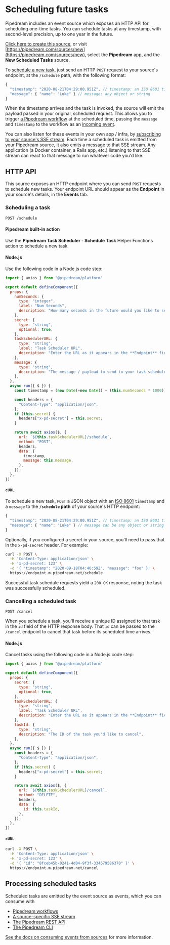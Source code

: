 # Scheduling future tasks

Pipedream includes an event source which exposes an HTTP API for scheduling one-time tasks. You can schedule tasks at any timestamp, with second-level precision, up to one year in the future.

[Click here to create this source](https://pipedream.com/sources?action=create&key=pipedream-new-scheduled-tasks), or visit [https://pipedream.com/sources/new](https://pipedream.com/sources/new), select the **Pipedream** app, and the **New Scheduled Tasks** source.

To [schedule a new task](#scheduling-a-task), just send an HTTP `POST` request to your source's endpoint, at the `/schedule` path, with the following format:

```javascript
{
  "timestamp": "2020-08-21T04:29:00.951Z", // timestamp: an ISO 8601 timestamp
  "message": { "name": "Luke" } // message: any object or string
}
```

When the timestamp arrives and the task is invoked, the source will emit the payload passed in your original, scheduled request. This allows you to trigger [a Pipedream workflow](/workflows/building-workflows/) at the scheduled time, passing the `message` and `timestamp` to the workflow as an [incoming event](/workflows/building-workflows/triggers/).

You can also listen for these events in your own app / infra, by [subscribing to your source's SSE stream](/api/sse/). Each time a scheduled task is emitted from your Pipedream source, it also emits a message to that SSE stream. Any application (a Docker container, a Rails app, etc.) listening to that SSE stream can react to that message to run whatever code you'd like.



## HTTP API

This source exposes an HTTP endpoint where you can send `POST` requests to schedule new tasks. Your endpoint URL should appear as the **Endpoint** in your source's details, in the **Events** tab.

### Scheduling a task

```
POST /schedule
```

#### Pipedream built-in action

Use the **Pipedream Task Scheduler - Schedule Task** Helper Functions action to schedule a new task.

#### Node.js

Use the following code in a Node.js code step:

```javascript
import { axios } from "@pipedream/platform"

export default defineComponent({
  props: {
    numSeconds: {
      type: "integer",
      label: "Num Seconds",
      description: "How many seconds in the future would you like to schedule the task?",
    },
    secret: {
      type: "string",
      optional: true,
    },
    taskSchedulerURL: {
      type: "string",
      label: "Task Scheduler URL",
      description: "Enter the URL as it appears in the **Endpoint** field of your Task Scheduler source",
    },
    message: {
      type: "string",
      description: "The message / payload to send to your task scheduler. Can be any string or JavaScript object. This message will be emitted by the task scheduler at the specified number of seconds in the future.",
    },
  },
  async run({ $ }) {
    const timestamp = (new Date(+new Date() + (this.numSeconds * 1000))).toISOString()

    const headers = {
      "Content-Type": "application/json",
    };
    if (this.secret) {
      headers["x-pd-secret"] = this.secret;
    }

    return await axios($, {
      url: `${this.taskSchedulerURL}/schedule`,
      method: "POST",
      headers,
      data: {
        timestamp,
        message: this.message,
      },
    });
  },
})
```

#### `cURL`

To schedule a new task, `POST` a JSON object with an [ISO 8601](https://developer.mozilla.org/en-US/docs/Web/JavaScript/Reference/Global_Objects/Date/toISOString) `timestamp` and a `message` to the **`/schedule` path** of your source's HTTP endpoint:

```javascript
{
  "timestamp": "2020-08-21T04:29:00.951Z", // timestamp: an ISO 8601 timestamp
  "message": { "name": "Luke" } // message can be any object or string
}
```

Optionally, if you configured a secret in your source, you'll need to pass that in the `x-pd-secret` header. For example:

```bash
curl -X POST \
  -H 'Content-Type: application/json' \
  -H 'x-pd-secret: 123' \
  -d '{ "timestamp": "2020-09-18T04:40:59Z", "message": "foo" }' \
  https://endpoint.m.pipedream.net/schedule
```

Successful task schedule requests yield a `200 OK` response, noting the task was successfully scheduled.

### Cancelling a scheduled task

```
POST /cancel
```

When you schedule a task, you'll receive a unique ID assigned to that task in the `id` field of the HTTP response body. That `id` can be passed to the `/cancel` endpoint to cancel that task before its scheduled time arrives.

#### Node.js

Cancel tasks using the following code in a Node.js code step:

```javascript
import { axios } from "@pipedream/platform"

export default defineComponent({
  props: {
    secret: {
      type: "string",
      optional: true,
    },
    taskSchedulerURL: {
      type: "string",
      label: "Task Scheduler URL",
      description: "Enter the URL as it appears in the **Endpoint** field of your Task Scheduler source",
    },
    taskId: {
      type: "string",
      description: "The ID of the task you'd like to cancel",
    },
  },
  async run({ $ }) {
    const headers = {
      "Content-Type": "application/json",
    };
    if (this.secret) {
      headers["x-pd-secret"] = this.secret;
    }

    return await axios($, {
      url: `${this.taskSchedulerURL}/cancel`,
      method: "DELETE",
      headers,
      data: {
        id: this.taskId,
      },
    });
  },
})
```

#### `cURL`

```bash
curl -X POST \
  -H 'Content-Type: application/json' \
  -H 'x-pd-secret: 123' \
  -d '{ "id": "8fceb45b-0241-4d04-9f3f-334679586370" }' \
  https://endpoint.m.pipedream.net/cancel
```

## Processing scheduled tasks

Scheduled tasks are emitted by the event source as events, which you can consume with

- [Pipedream workflows](/workflows/building-workflows/)
- [A source-specific SSE stream](/api/sse/)
- [The Pipedream REST API](/api/rest/)
- [The Pipedream CLI](/workflows/cli/reference/#installing-the-cli)

[See the docs on consuming events from sources](/workflows/building-workflows/sources/#consuming-events-from-sources) for more information.

